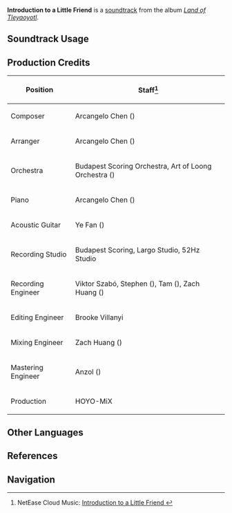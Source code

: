 {{Stub|production credits}}
{{Soundtrack Infobox
|image          = Land of Tleyaoyotl.png
|album          = Land of Tleyaoyotl
|disc           = 1
|number         = 34
|featured       = 
|featured2      = 
|featured3      = 
|featured_disc  = 
|featured_disc2 = 
|featured_disc3 = 
|youtube_id     = 2m2X0L2-BNM
|spotify_id     = 7nVnxQJNJ6NWnL8i0o02zX
|previous       = Metaphor for Calamity
|next           = A Distant Farewell
}}
'''Introduction to a Little Friend''' is a [[soundtrack]] from the album ''[[Land of Tleyaoyotl]]''.

==Soundtrack Usage==
{{Soundtrack Usage
|location          = Rest Area Entrance
|quest             = 
|domain            = 
|eventgameplay     = 
|special_displayed = 
|special           = 
|teapot            = 
|mediaoriginal     =
}}
<!--
==Other Arrangements==
{{Files by Category Gallery|Media Using an Unreleased Arrangement of {{subst:#titleparts:{{subst:PAGENAME}}}} Soundtrack}}
-->
==Production Credits==
{| class="wikitable"
! Position
! Staff<ref>NetEase Cloud Music: [https://music.163.com/#/song?id=2635291857 Introduction to a Little Friend {{zh|小小的新朋友}}]</ref>
|-
! Composer
| Arcangelo Chen ({{zh|陈子敏}})
|-
! Arranger
| Arcangelo Chen ({{zh|陈子敏}})
|-
! Orchestra
| Budapest Scoring Orchestra, Art of Loong Orchestra ({{zh|龙之艺交响乐团}})
|-
! Piano
| Arcangelo Chen ({{zh|陈子敏}})
|-
! Acoustic Guitar
| Ye Fan ({{zh|范晔}})
|-
! Recording Studio
| Budapest Scoring, Largo Studio, 52Hz Studio
|-
! Recording Engineer
| Viktor Szabó, Stephen ({{zh|黄建雄}}), Tam ({{zh|谭云杰}}), Zach Huang ({{zh|黄巍}})
|-
! Editing Engineer
| Brooke Villanyi
|-
! Mixing Engineer
| Zach Huang ({{zh|黄巍}})
|-
! Mastering Engineer
| Anzol ({{zh|鸦雀有声}})
|-
! Production
| HOYO-MiX
|}

<!--
==Gallery==
<gallery>
</gallery>

==Trivia==
-->
==Other Languages==
{{Other Languages
|en       = Introduction to a Little Friend
|zhs      = 小小的新朋友
|zhs_rm   = Xiǎoxiǎo de Xīn Péngyǒu
|zht      = 小小的新朋友
|zht_rm   = Xiǎoxiǎo de Xīn Péngyǒu
|zh_tl    = A New Little Friend
|ja       = 小さな友達
|ja_rm    = Chiisana Tomodachi
|ja_tl    = A Little Friend
}}

==References==
{{Reflist}}

==Navigation==
{{Soundtrack Navbox|Land of Tleyaoyotl}}